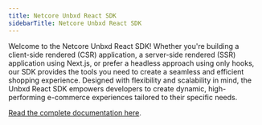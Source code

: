 ```yaml
---
title: Netcore Unbxd React SDK
sidebarTitle: Netcore Unbxd React SDK
---
```


Welcome to the Netcore Unbxd React SDK! Whether you're building a client-side rendered (CSR) application, a server-side rendered (SSR) application using Next.js, or prefer a headless approach using only hooks, our SDK provides the tools you need to create a seamless and efficient shopping experience. Designed with flexibility and scalability in mind, the Unbxd React SDK empowers developers to create dynamic, high-performing e-commerce experiences tailored to their specific needs.

[Read the complete documentation here](https://unbxd.github.io/react-search/docs).